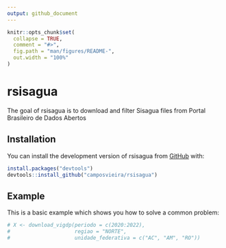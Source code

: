 ```yaml
---
output: github_document
---
```


<!-- README.md is generated from README.Rmd. Please edit that file -->

```r
knitr::opts_chunk$set(
  collapse = TRUE,
  comment = "#>",
  fig.path = "man/figures/README-",
  out.width = "100%"
)
```

# rsisagua

<!-- badges: start -->
<!-- badges: end -->

The goal of rsisagua is to download and filter Sisagua files from Portal Brasileiro de Dados Abertos


## Installation

You can install the development version of rsisagua from [GitHub](https://github.com/) with:

``` r
install.packages("devtools")
devtools::install_github("camposvieira/rsisagua")
```

## Example

This is a basic example which shows you how to solve a common problem:

```r

# X <- download_vigdp(periodo = c(2020:2022),
#                     regiao = "NORTE",
#                     unidade_federativa = c("AC", "AM", "RO"))
```


